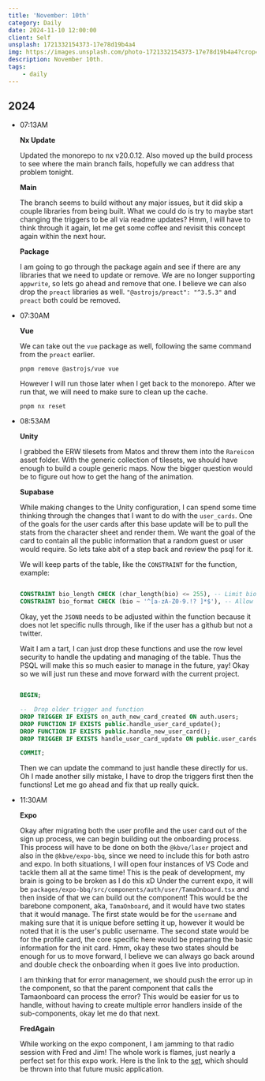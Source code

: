 ```yaml
---
title: 'November: 10th'
category: Daily
date: 2024-11-10 12:00:00
client: Self
unsplash: 1721332154373-17e78d19b4a4
img: https://images.unsplash.com/photo-1721332154373-17e78d19b4a4?crop=entropy&cs=srgb&fm=jpg&ixid=MnwzNjM5Nzd8MHwxfHJhbmRvbXx8fHx8fHx8fDE2ODE3NDg2ODY&ixlib=rb-4.0.3&q=85
description: November 10th.
tags:
    - daily
---
```



## 2024

-   07:13AM

    **Nx Update**

    Updated the monorepo to nx v20.0.12.
    Also moved up the build process to see where the main branch fails, hopefully we can address that problem tonight.

    **Main**

    The branch seems to build without any major issues, but it did skip a couple libraries from being built.
    What we could do is try to maybe start changing the triggers to be all via readme updates?
    Hmm, I will have to think through it again, let me get some coffee and revisit this concept again within the next hour.

    **Package**

    I am going to go through the package again and see if there are any libraries that we need to update or remove.
    We are no longer supporting `appwrite`, so lets go ahead and remove that one.
    I believe we can also drop the `preact` libraries as well.
    `"@astrojs/preact": "^3.5.3"` and `preact` both could be removed.

-   07:30AM

    **Vue**

    We can take out the `vue` package as well, following the same command from the `preact` earlier.
    ```shell
    pnpm remove @astrojs/vue vue
    ```

    However I will run those later when I get back to the monorepo.
    After we run that, we will need to make sure to clean up the cache.
    
    ```shell
    pnpm nx reset
    ```

-   08:53AM

    **Unity**

    I grabbed the ERW tilesets from Matos and threw them into the `Rareicon` asset folder.
    With the generic collection of tilesets, we should have enough to build a couple generic maps.
    Now the bigger question would be to figure out how to get the hang of the animation.

    **Supabase**

    While making changes to the Unity configuration, I can spend some time thinking through the changes that I want to do with the `user_cards`.
    One of the goals for the user cards after this base update will be to pull the stats from the character sheet and render them.
    We want the goal of the card to contain all the public information that a random guest or user would require.
    So lets take abit of a step back and review the psql for it.

    We will keep parts of the table, like the `CONSTRAINT` for the function, example:

    ```sql

    CONSTRAINT bio_length CHECK (char_length(bio) <= 255), -- Limit bio length to 255 characters
    CONSTRAINT bio_format CHECK (bio ~ '^[a-zA-Z0-9.!? ]*$'), -- Allow alphanumeric characters, spaces, and basic punctuation

    ```

    Okay, yet the `JSONB` needs to be adjusted within the function because it does not let specific nulls through, like if the user has a github but not a twitter.
    
    Wait I am a tart, I can just drop these functions and use the row level security to handle the updating and managing of the table.
    Thus the PSQL will make this so much easier to manage in the future, yay!
    Okay so we will just run these and move forward with the current project.
    
    ```sql

    BEGIN;

    --  Drop older trigger and function
    DROP TRIGGER IF EXISTS on_auth_new_card_created ON auth.users;
    DROP FUNCTION IF EXISTS public.handle_user_card_update();
    DROP FUNCTION IF EXISTS public.handle_new_user_card();
    DROP TRIGGER IF EXISTS handle_user_card_update ON public.user_cards;

    COMMIT;

    ```

    Then we can update the command to just handle these directly for us.
    Oh I made another silly mistake, I have to drop the triggers first then the functions!
    Let me go ahead and fix that up really quick.

-   11:30AM

    **Expo**

    Okay after migrating both the user profile and the user card out of the sign up process, we can begin building out the onboarding process.
    This process will have to be done on both the `@kbve/laser` project and also in the `@kbve/expo-bbq`, since we need to include this for both astro and expo.
    In both situations, I will open four instances of VS Code and tackle them all at the same time!
    This is the peak of development, my brain is going to be broken as I do this xD
    Under the current expo, it will be `packages/expo-bbq/src/components/auth/user/TamaOnboard.tsx` and then inside of that we can build out the component!
    This would be the barebone component, aka, `TamaOnboard`, and it would have two states that it would manage.
    The first state would be for the `username` and making sure that it is unique before setting it up, however it would be noted that it is the user's public username.
    The second state would be for the profile card, the core specific here would be preparing the basic information for the init card.
    Hmm, okay these two states should be enough for us to move forward, I believe we can always go back around and double check the onboarding when it goes live into production.

    I am thinking that for error management, we should push the error up in the component, so that the parent component that calls the Tamaonboard can process the error?
    This would be easier for us to handle, without having to create multiple error handlers inside of the sub-components, okay let me do that next.



    **FredAgain**

    While working on the expo component, I am jamming to that radio session with Fred and Jim!
    The whole work is flames, just nearly a perfect set for this expo work.
    Here is the link to the [set](https://www.youtube.com/watch?v=DE_yVb3JMD8), which should be thrown into that future music application.